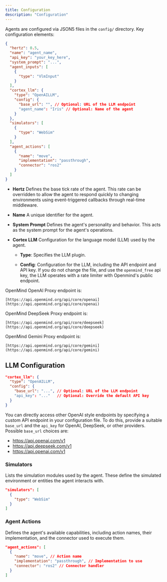 ---
title: Configuration
description: "Configuration"
---

Agents are configured via JSON5 files in the `config/` directory. Key configuration elements:

```json Configuration
{
  "hertz": 0.5,
  "name": "agent_name",
  "api_key": "your_key_here",
  "system_prompt": "...",
  "agent_inputs": [
    {
      "type": "VlmInput"
    }
  ],
  "cortex_llm": {
    "type": "OpenAILLM",
    "config": {
      "base_url": "", // Optional: URL of the LLM endpoint
      "agent_name": "Iris" // Optional: Name of the agent
    }
  },
  "simulators": [
    {
      "type": "WebSim"
    }
  ],
  "agent_actions": [
    {
      "name": "move",
      "implementation": "passthrough",
      "connector": "ros2"
    }
  ]
}
```

* **Hertz** Defines the base tick rate of the agent. This rate can be overridden to allow the agent to respond quickly to changing environments using event-triggered callbacks through real-time middleware.

* **Name** A unique identifier for the agent.

* **System Prompt** Defines the agent's personality and behavior. This acts as the system prompt for the agent's operations.

* **Cortex LLM** Configuration for the language model (LLM) used by the agent.

  - **Type**: Specifies the LLM plugin.

  - **Config**: Configuration for the LLM, including the API endpoint and API key. If you do not change the file, and use the `openmind_free` api key, the LLM operates with a rate limiter with Openmind's public endpoint.

OpenMind OpenAI Proxy endpoint is:
```
[https://api.openmind.org/api/core/openai](https://api.openmind.org/api/core/openai)
```
OpenMind DeepSeek Proxy endpoint is:
```
[https://api.openmind.org/api/core/deepseek](https://api.openmind.org/api/core/deepseek)
```
OpenMind Gemini Proxy endpoint is: 
```
[https://api.openmind.org/api/core/gemini](https://api.openmind.org/api/core/gemini)
```

## LLM Configuration

```json LLM Configuration
"cortex_llm": {
  "type": "OpenAILLM",
  "config": {
    "base_url": "...", // Optional: URL of the LLM endpoint
    "api_key": "..."   // Optional: Override the default API key
  }
}
```

You can directly access other OpenAI style endpoints by specifying a custom API endpoint in your configuration file. To do this, provide a suitable `base_url` and the `api_key` for OpenAI, DeepSeek, or other providers. Possible `base_url` choices are:

* https://api.openai.com/v1
* https://api.deepseek.com/v1
* https://api.openai.com/v1

### Simulators

Lists the simulation modules used by the agent. These define the simulated environment or entities the agent interacts with.

```json Simulators Configuration
"simulators": [
  {
    "type": "WebSim"
  }
]
```

### Agent Actions

Defines the agent's available capabilities, including action names, their implementation, and the connector used to execute them.

```json Agent Actions Configuration
"agent_actions": [
  {
    "name": "move", // Action name
    "implementation": "passthrough", // Implementation to use
    "connector": "ros2" // Connector handler
  }
]
```